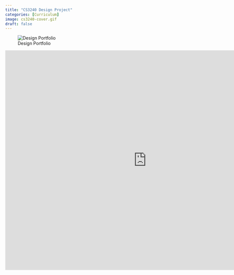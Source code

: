 ```yaml
---
title: "CS3240 Design Project"
categories: [Curriculum]
image: cs3240-cover.gif
draft: false
---
```


![Design Portfolio](design.png)

  <iframe style="border: 1px solid rgba(0, 0, 0, 0.1);" width="900px" height="700px" src="https://www.figma.com/embed?embed_host=share&url=https%3A%2F%2Fwww.figma.com%2Fproto%2Fep8zSL5qnnMOWb3RrtJHO3%2FCS3240-IA-hi-fi%3Fpage-id%3D186%253A5180%26type%3Ddesign%26node-id%3D2-2%26viewport%3D221%252C110%252C0.06%26t%3DeACLL0MmeY9LDxn3-1%26scaling%3Dscale-down%26starting-point-node-id%3D2%253A2%26mode%3Ddesign" allowfullscreen></iframe>
